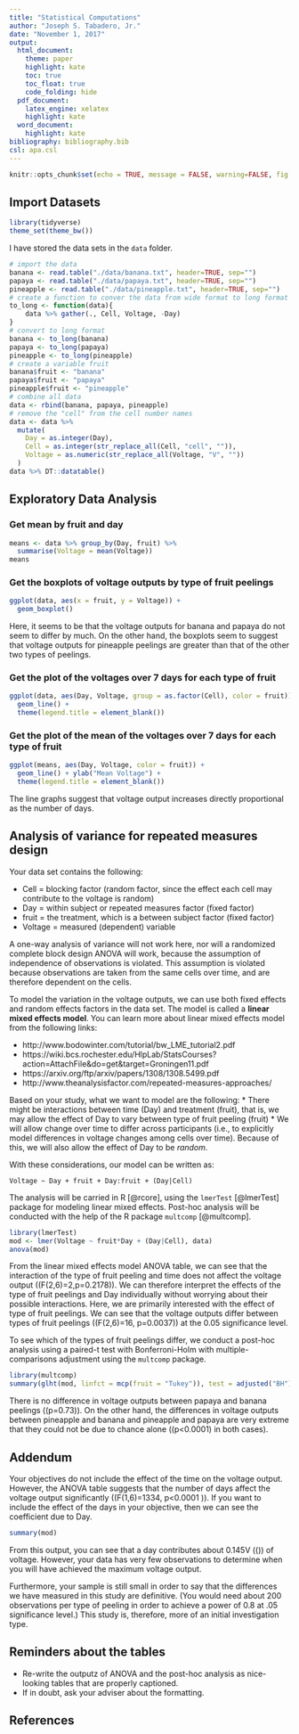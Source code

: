 ```yaml
---
title: "Statistical Computations"
author: "Joseph S. Tabadero, Jr."
date: "November 1, 2017"
output:
  html_document: 
    theme: paper
    highlight: kate
    toc: true
    toc_float: true
    code_folding: hide
  pdf_document: 
    latex_engine: xelatex
    highlight: kate
  word_document: 
    highlight: kate
bibliography: bibliography.bib
csl: apa.csl
---
```


```r
knitr::opts_chunk$set(echo = TRUE, message = FALSE, warning=FALSE, fig.height = 4, fig.width = 5, fig.align = 'center', cache = TRUE)
```

## Import Datasets

```r
library(tidyverse)
theme_set(theme_bw())
```

I have stored the data sets in the `data` folder.

```r
# import the data
banana <- read.table("./data/banana.txt", header=TRUE, sep="")
papaya <- read.table("./data/papaya.txt", header=TRUE, sep="")
pineapple <- read.table("./data/pineapple.txt", header=TRUE, sep="")
# create a function to conver the data from wide format to long format
to_long <- function(data){
    data %>% gather(., Cell, Voltage, -Day)
}
# convert to long format
banana <- to_long(banana)
papaya <- to_long(papaya)
pineapple <- to_long(pineapple)
# create a variable fruit
banana$fruit <- "banana"
papaya$fruit <- "papaya"
pineapple$fruit <- "pineapple"
# combine all data
data <- rbind(banana, papaya, pineapple)
# remove the "cell" from the cell number names
data <- data %>%
  mutate(
    Day = as.integer(Day),
    Cell = as.integer(str_replace_all(Cell, "cell", "")),
    Voltage = as.numeric(str_replace_all(Voltage, "V", ""))
  )
data %>% DT::datatable()
```

## Exploratory Data Analysis {.tabset .tabset-fade .tabset-pills}

### Get mean by fruit and day

```r
means <- data %>% group_by(Day, fruit) %>%
  summarise(Voltage = mean(Voltage))
means
```

### Get the boxplots of voltage outputs by type of fruit peelings

```r
ggplot(data, aes(x = fruit, y = Voltage)) + 
  geom_boxplot()
```

Here, it seems to be that the voltage outputs for banana and papaya do not seem to differ by much. On the other hand, the boxplots seem to suggest that voltage outputs for pineapple peelings are greater than that of the other two types of peelings.


### Get the plot of the voltages over 7 days for each type of fruit



```r
ggplot(data, aes(Day, Voltage, group = as.factor(Cell), color = fruit)) +
  geom_line() + 
  theme(legend.title = element_blank())
```


### Get the plot of the mean of the voltages over 7 days for each type of fruit

```r
ggplot(means, aes(Day, Voltage, color = fruit)) + 
  geom_line() + ylab("Mean Voltage") + 
  theme(legend.title = element_blank())
```

The line graphs suggest that voltage output increases directly proportional as the number of days.

## Analysis of variance for repeated measures design

Your data set contains the following:

* Cell = blocking factor (random factor, since the effect each cell may contribute to the voltage is random)
* Day = within subject or repeated measures factor (fixed factor)
* fruit = the treatment, which is a between subject factor (fixed factor)
* Voltage = measured (dependent) variable

A one-way analysis of variance will not work here, nor will a randomized complete block design ANOVA will work, because the assumption of independence of observations is violated. This assumption is violated because observations are taken from the same cells over time, and are therefore dependent on the cells.

To model the variation in the voltage outputs, we can use both fixed effects and random effects factors in the data set. The model is called a **linear mixed effects model**. You can learn more about linear mixed effects model from the following links:

* http://www.bodowinter.com/tutorial/bw_LME_tutorial2.pdf
* https://wiki.bcs.rochester.edu/HlpLab/StatsCourses?action=AttachFile&do=get&target=Groningen11.pdf
* https://arxiv.org/ftp/arxiv/papers/1308/1308.5499.pdf
* http://www.theanalysisfactor.com/repeated-measures-approaches/

Based on your study, what we want to model are the following:
* There might be interactions between time (Day) and treatment (fruit), that is, we may allow the effect of Day to vary between type of fruit peeling (fruit)
* We will allow change over time to differ across participants (i.e., to explicitly model differences in voltage changes among cells over time). Because of this, we will also allow the effect of Day to be *random*.

With these considerations, our model can be written as:

`Voltage ~ Day + fruit + Day:fruit + (Day|Cell)`

The analysis will be carried in R [@rcore], using the `lmerTest` [@lmerTest] package for modeling linear mixed effects. Post-hoc analysis will be conducted with the help of the R package `multcomp` [@multcomp].

```r
library(lmerTest)
mod <- lmer(Voltage ~ fruit*Day + (Day|Cell), data)
anova(mod) 
```

From the linear mixed effects model ANOVA table, we can see that the interaction of the type of fruit peeling and time does not affect the voltage output (\(F(2,6)=2,p=0.2178\)). We can therefore interpret the effects of the type of fruit peelings and Day individually without worrying about their possible interactions. Here, we are primarily interested with the effect of type of fruit peelings. We can see that the voltage outputs differ between types of fruit peelings (\(F(2,6)=16, p=0.0037\)) at the 0.05 significance level. 

To see which of the types of fruit peelings differ, we conduct a post-hoc analysis using a paired-t test with Bonferroni-Holm with multiple-comparisons adjustment using the `multcomp` package.

```r
library(multcomp)
summary(glht(mod, linfct = mcp(fruit = "Tukey")), test = adjusted("BH"))
```

There is no difference in voltage outputs between papaya and banana peelings (\(p=0.73\)). On the other hand, the differences in voltage outputs between pineapple and banana and pineapple and papaya are very extreme that they could not be due to chance alone (\(p<0.0001\) in both cases).

## Addendum

Your objectives do not include the effect of the time on the voltage output. However, the ANOVA table suggests that the number of days affect the voltage output significantly (\(F(1,6)=1334, p<0.0001 \)). If you want to include the effect of the days in your objective, then we can see the coefficient due to Day.

```r
summary(mod)
```

From this output, you can see that a day contributes about 0.145V (\(\pm 0.007\)) of voltage. However, your data has very few observations to determine when you will have achieved the maximum voltage output.

Furthermore, your sample is still small in order to say that the differences we have measured in this study are definitive. (You would need about 200 observations per type of peeling in order to achieve a power of 0.8 at .05 significance level.) This study is, therefore, more of an initial investigation type.

## Reminders about the tables

* Re-write the outputz of ANOVA and the post-hoc analysis as nice-looking tables that are properly captioned.
* If in doubt, ask your adviser about the formatting.

## References
